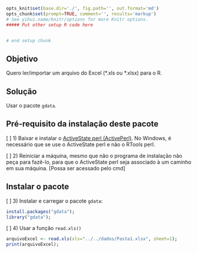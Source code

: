 ```r
opts_knit$set(base.dir='./', fig.path='', out.format='md')
opts_chunk$set(prompt=TRUE, comment='', results='markup')
# See yihui.name/knitr/options for more Knitr options.
##### Put other setup R code here


# end setup chunk
```
## Objetivo

Quero ler/importar um arquivo do Excel (\*.xls ou \*.xlsx) para o R.

## Solução

Usar o pacote ``gdata``.

## Pré-requisito da instalação deste pacote

[ ] 1) Baixar e instalar o [ActiveState perl (ActivePerl)](http://www.activestate.com/activeperl/). No Windows, é necessário que se use o ActiveState perl e não o RTools perl.

[ ] 2) Reiniciar a máquina, mesmo que não o programa de instalação não peça para fazê-lo, para que o ActiveState perl seja associado à um caminho em sua máquina. [Possa ser acessado pelo cmd]

## Instalar o pacote
[ ] 3) Instalar e carregar o pacote ``gdata``:
```r
install.packages("gdata");
library("gdata");
```
[ ] 4) Usar a função ``read.xls()``
```r
arquivoExcel <- read.xls(xls="../../dados/Pasta1.xlsx", sheet=1);
print(arquivoExcel);
```

